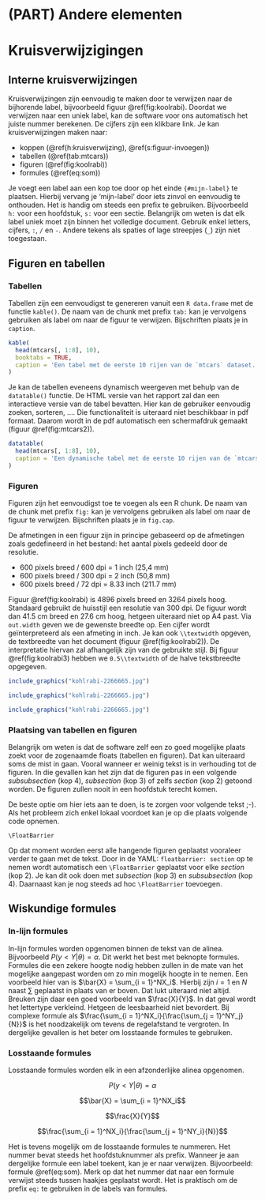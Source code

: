 # (PART) Andere elementen {-}

# Kruisverwijzigingen {#h:kruisverwijzing}

## Interne kruisverwijzingen

Kruisverwijzingen zijn eenvoudig te maken door te verwijzen naar de bijhorende label, bijvoorbeeld figuur \@ref(fig:koolrabi). Doordat we verwijzen naar een uniek label, kan de software voor ons automatisch het juiste nummer berekenen. De cijfers zijn een klikbare link. Je kan kruisverwijzingen maken naar:

- koppen (\@ref(h:kruisverwijzing), \@ref(s:figuur-invoegen))
- tabellen (\@ref(tab:mtcars))
- figuren (\@ref(fig:koolrabi))
- formules (\@ref(eq:som))

Je voegt een label aan een kop toe door op het einde `{#mijn-label}` te plaatsen. Hierbij vervang je 'mijn-label' door iets zinvol en eenvoudig te onthouden. Het is handig om steeds een prefix te gebruiken. Bijvoorbeeld `h:` voor een hoofdstuk, `s:` voor een sectie. Belangrijk om weten is dat elk label uniek moet zijn binnen het volledige document. Gebruik enkel letters, cijfers, `:`, `/` en `-`. Andere tekens als spaties of lage streepjes (`_`) zijn niet toegestaan.

## Figuren en tabellen

### Tabellen

Tabellen zijn een eenvoudigst te genereren vanuit een `R data.frame` met de functie `kable()`. De naam van de chunk met prefix `tab:` kan je vervolgens gebruiken als label om naar de figuur te verwijzen. Bijschriften plaats je in `caption`.

```r
kable(
  head(mtcars[, 1:8], 10), 
  booktabs = TRUE,
  caption = 'Een tabel met de eerste 10 rijen van de `mtcars` dataset.'
)
```

Je kan de tabellen eveneens dynamisch weergeven met behulp van de `datatable()` functie. De HTML versie van het rapport zal dan een interactieve versie van de tabel bevatten. Hier kan de gebruiker eenvoudig zoeken, sorteren, .... Die functionaliteit is uiteraard niet beschikbaar in pdf formaat. Daarom wordt in de pdf automatisch een schermafdruk gemaakt (figuur \@ref(fig:mtcars2)).

```r
datatable(
  head(mtcars[, 1:8], 10), 
  caption = 'Een dynamische tabel met de eerste 10 rijen van de `mtcars` dataset.'
)
```


### Figuren {#s:figuur-invoegen}

Figuren zijn het eenvoudigst toe te voegen als een R chunk. De naam van de chunk met prefix `fig:` kan je vervolgens gebruiken als label om naar de figuur te verwijzen. Bijschriften plaats je in `fig.cap`.

De afmetingen in een figuur zijn in principe gebaseerd op de afmetingen zoals gedefineerd in het bestand: het aantal pixels gedeeld door de resolutie.

- 600 pixels breed / 600 dpi = 1 inch (25,4 mm)
- 600 pixels breed / 300 dpi = 2 inch (50,8 mm)
- 600 pixels breed / 72 dpi = 8.33 inch (211.7 mm)

Figuur \@ref(fig:koolrabi) is 4896 pixels breed en 3264 pixels hoog. Standaard gebruikt de huisstijl een resolutie van 300 dpi. De figuur wordt dan 41.5 cm breed en 27.6 cm hoog, hetgeen uiteraard niet op A4 past. Via `out.width` geven we de gewenste breedte op. Een cijfer wordt geïnterpreteerd als een afmeting in inch. Je kan ook `\\textwidth` opgeven, de textbreedte van het document (figuur \@ref(fig:koolrabi2)). De interpretatie hiervan zal afhangelijk zijn van de gebruikte stijl. Bij figuur \@ref(fig:koolrabi3) hebben we `0.5\\textwidth` of de halve tekstbreedte opgegeven.

```r
include_graphics("kohlrabi-2266665.jpg")
```

```r
include_graphics("kohlrabi-2266665.jpg")
```

```r
include_graphics("kohlrabi-2266665.jpg")
```

### Plaatsing van tabellen en figuren

Belangrijk om weten is dat de software zelf een zo goed mogelijke plaats zoekt voor de zogenaamde floats (tabellen en figuren). Dat kan uiteraard soms de mist in gaan. Vooral wanneer er weinig tekst is in verhouding tot de figuren. In die gevallen kan het zijn dat de figuren pas in een volgende _subsubsection_ (kop 4), _subsection_ (kop 3) of zelfs _section_ (kop 2) getoond worden. De figuren zullen nooit in een hoofdstuk terecht komen.

De beste optie om hier iets aan te doen, is te zorgen voor volgende tekst ;-). Als het probleem zich enkel lokaal voordoet kan je op die plaats volgende code opnemen.

```
\FloatBarrier
```

Op dat moment worden eerst alle hangende figuren geplaatst vooraleer verder te gaan met de tekst. Door in de YAML: `floatbarrier: section` op te nemen wordt automatisch een `\FloatBarrier` geplaatst voor elke _section_ (kop 2). Je kan dit ook doen met _subsection_ (kop 3) en _subsubsection_ (kop 4). Daarnaast kan je nog steeds ad hoc `\FloatBarrier` toevoegen.

## Wiskundige formules

### In-lijn formules

In-lijn formules worden opgenomen binnen de tekst van de alinea. Bijvoorbeeld $P(y < Y|\theta) = \alpha$. Dit werkt het best met beknopte formules. Formules die een zekere hoogte nodig hebben zullen in de mate van het mogelijke aangepast worden om zo min mogelijk hoogte in te nemen. Een voorbeeld hier van is $\bar{X} = \sum_{i = 1}^NX_i$. Hierbij zijn $i = 1$ en $N$ naast $\sum$ geplaatst in plaats van er boven. Dat lukt uiteraard niet altijd. Breuken zijn daar een goed voorbeeld van $\frac{X}{Y}$. In dat geval wordt het lettertype verkleind. Hetgeen de leesbaarheid niet bevordert. Bij complexe formule als $\frac{\sum_{i = 1}^NX_i}{\frac{\sum_{j = 1}^NY_j}{N}}$ is het noodzakelijk om tevens de regelafstand te vergroten. In dergelijke gevallen is het beter om losstaande formules te gebruiken.

### Losstaande formules

Losstaande formules worden elk in een afzonderlijke alinea opgenomen.

$$P(y < Y|\theta) = \alpha$$

$$\bar{X} = \sum_{i = 1}^NX_i$$

$$\frac{X}{Y}$$

$$\frac{\sum_{i = 1}^NX_i}{\frac{\sum_{j = 1}^NY_i}{N}}$$

Het is tevens mogelijk om de losstaande formules te nummeren. Het nummer bevat steeds het hoofdstuknummer als prefix. Wanneer je aan dergelijke formule een label toekent, kan je er naar verwijzen. Bijvoorbeeld: formule \@ref(eq:som). Merk op dat het nummer dat naar een formule verwijst steeds tussen haakjes geplaatst wordt. Het is praktisch om de prefix `eq:` te gebruiken in de labels van formules.

\begin{equation}
  \bar{X} = \sum_{i = 1}^NX_i
  (\#eq:som)
\end{equation}

\begin{equation}
  \frac{X}{Y}
\end{equation}

\begin{equation}
  \frac{\sum_{i = 1}^NX_i}{\frac{\sum_{j = 1}^NY_j}{N}}
\end{equation}
